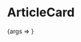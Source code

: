 
<Meta title="ArticleCard" component={ArticleCard} />

# ArticleCard

<Canvas>
  <Story
    name="Basic"
    args={{
      id: 'abc',
      slug: '/blog/demo-post',
      name: 'Заголовок статьи',
      description:
        'Съешь же ещё этих мягких французских булок, да выпей чаю. Съешь же ещё этих мягких французских булок, да выпей чаю. Съешь же ещё этих мягких французских булок, да выпей чаю',
      image: {
        src: 'https://dummyimage.com/1920x1080/2b2b2b/fff.png&text=+',
      },
      publishDate: '04.09.2020',
      timeToRead: 12,
    }}
  >
    {args => <ArticleCard {...args} />}
  </Story>
</Canvas>

<ArgsTable />
